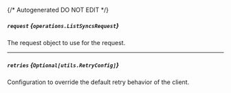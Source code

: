 {/* Autogenerated DO NOT EDIT  */}

##### `request` *{`operations.ListSyncsRequest`}*
The request object to use for the request.

<Collapsible openLabel={Labels.showProperties} closeLabel={Labels.hideProperties}>
  <ListSyncsRequest />
</Collapsible>

---
##### `retries` *{`Optional[utils.RetryConfig]`}*
Configuration to override the default retry behavior of the client.

<Collapsible openLabel={Labels.showProperties} closeLabel={Labels.hideProperties}>
  <Retryconfig />
</Collapsible>

